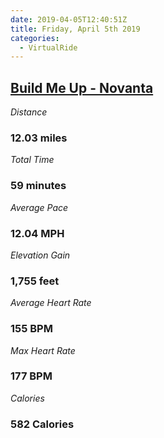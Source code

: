 ```yaml
---
date: 2019-04-05T12:40:51Z
title: Friday, April 5th 2019
categories:
  - VirtualRide
---
```

## [Build Me Up - Novanta](https://www.strava.com/activities/2266702945)

_Distance_

### 12.03 miles

_Total Time_

### 59 minutes

_Average Pace_

### 12.04 MPH

_Elevation Gain_

### 1,755 feet

_Average Heart Rate_

### 155 BPM

_Max Heart Rate_

### 177 BPM

_Calories_

### 582 Calories